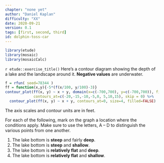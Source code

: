 ```yaml
---
chapter: "none yet"
author: "Daniel Kaplan"
difficulty: "XX"
date: 2020-09-21 
version: 0.1
tags: [first, second, third]
id: dolphin-toss-car
---
```


```r
library(etude)
library(mosaic)
library(mosaicCalc)

```

`r etude::exercise_title()` Here's a contour diagram showing the depth of a lake and the landscape around it.  **Negative values** are underwater. 

```r
f = rfun( seed=78344 )
ff = function(x,y){-5*(f(x/100, y/100)-3)}
contour_plot(ff(x, y) ~ x + y, domain(x=c(-700,700), y=c(-700,700)), filled=FALSE,
             contours_at=c(-20,-15,-10,-5,0, 5,10,15), skip = 0) %>%
  contour_plot(ff(x, y) ~ x + y, contours_at=0, size=4, filled=FALSE)
```


The axis scales and contour units are in feet.

For each of the following, mark on the graph a location where   the conditions apply.  Make sure to use the letters, A -- D to   distinguish the various points from one another.

1. The lake bottom is **steep** and fairly **deep**.
#. The lake bottom is **steep** and **shallow**.
#. The lake bottom is **relatively flat** and **deep**.
#. The lake bottom is **relatively flat** and **shallow**.

